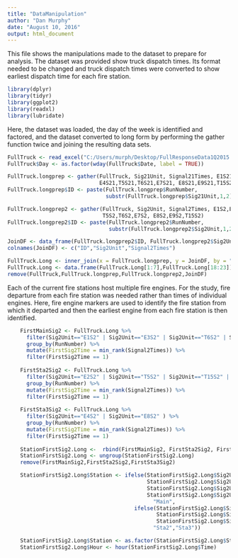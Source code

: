 ```yaml
---
title: "DataManipulation"
author: "Dan Murphy"
date: "August 10, 2016"
output: html_document
---
```


This file shows the manipulations made to the dataset to prepare for analysis.  The dataset was provided show truck dispatch times.  Its format needed to be changed and truck dispatch times were converted to show earliest dispatch time for each fire station.  

```r
library(dplyr)
library(tidyr)
library(ggplot2)
library(readxl)
library(lubridate)
```

Here, the dataset was loaded, the day of the week is identified and factored, and the dataset converted to long form by performing the gather function twice and joining the resulting data sets.  

```r
FullTruck <- read_excel("C:/Users/murph/Desktop/FullResponseData1Q2015.xlsx")
FullTruck$Day <- as.factor(wday(FullTruck$Date, label = TRUE))

FullTruck.longprep <- gather(FullTruck, Sig21Unit, Signal21Times, E1S21,E2S21,E3S21,
                             E4S21,T5S21,T6S21,E7S21, E8S21,E9S21,T15S21)
FullTruck.longprep$ID <- paste(FullTruck.longprep$RunNumber,
                               substr(FullTruck.longprep$Sig21Unit,1,2), sep=":")

FullTruck.longprep2 <- gather(FullTruck, Sig2Unit, Signal2Times, E1S2,E2S2,E3S2,E4S2,
                              T5S2,T6S2,E7S2, E8S2,E9S2,T15S2)
FullTruck.longprep2$ID <- paste(FullTruck.longprep2$RunNumber,
                                substr(FullTruck.longprep2$Sig2Unit,1,2), sep=":")

JoinDF <- data_frame(FullTruck.longprep2$ID, FullTruck.longprep2$Sig2Unit, FullTruck.longprep2$Signal2Times)
colnames(JoinDF) <- c("ID","Sig2Unit","Signal2Times")

FullTruck.Long <- inner_join(x = FullTruck.longprep, y = JoinDF, by = "ID", all = TRUE)
FullTruck.Long <- data.frame(FullTruck.Long[1:7],FullTruck.Long[18:23])
remove(FullTruck,FullTruck.longprep,FullTruck.longprep2,JoinDF)
```

Each of the current fire stations host multiple fire engines.  For the study, fire departure from each fire station was needed rather than times of individual engines.  Here, fire engine markers are used to identify the fire station from which it departed and then the earliest engine from each fire station is then identified.


```r
    FirstMainSig2 <- FullTruck.Long %>% 
      filter(Sig2Unit=="E1S2" | Sig2Unit=="E3S2" | Sig2Unit=="T6S2" | Sig2Unit=="E7S2" ) %>%
      group_by(RunNumber) %>% 
      mutate(FirstSig2Time = min_rank(Signal2Times)) %>% 
      filter(FirstSig2Time == 1)
      
    FirstSta2Sig2 <- FullTruck.Long %>% 
      filter(Sig2Unit=="E2S2" | Sig2Unit=="T5S2" | Sig2Unit=="T15S2" | Sig2Unit=="E9S2" ) %>%
      group_by(RunNumber) %>% 
      mutate(FirstSig2Time = min_rank(Signal2Times)) %>% 
      filter(FirstSig2Time == 1)
    
    FirstSta3Sig2 <- FullTruck.Long %>% 
      filter(Sig2Unit=="E4S2" | Sig2Unit=="E8S2" ) %>%
      group_by(RunNumber) %>% 
      mutate(FirstSig2Time = min_rank(Signal2Times)) %>% 
      filter(FirstSig2Time == 1)
    
    StationFirstSig2.Long <-  rbind(FirstMainSig2, FirstSta2Sig2, FirstSta3Sig2)
    StationFirstSig2.Long <- ungroup(StationFirstSig2.Long)
    remove(FirstMainSig2,FirstSta2Sig2,FirstSta3Sig2)

    StationFirstSig2.Long$Station <- ifelse(StationFirstSig2.Long$Sig2Unit == "E1S2" | 
                                            StationFirstSig2.Long$Sig2Unit == "E3S2" |
                                            StationFirstSig2.Long$Sig2Unit == "E7S2" | 
                                            StationFirstSig2.Long$Sig2Unit == "T6S2",
                                              "Main",
                                        ifelse(StationFirstSig2.Long$Sig2Unit == "E2S2" | 
                                               StationFirstSig2.Long$Sig2Unit == "E8S2" | 
                                               StationFirstSig2.Long$Sig2Unit == "T5S2",
                                              "Sta2","Sta3")) 

    StationFirstSig2.Long$Station <- as.factor(StationFirstSig2.Long$Station)
    StationFirstSig2.Long$Hour <- hour(StationFirstSig2.Long$Time)

```